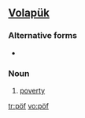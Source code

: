 ==[[Volapük]]==

===Alternative forms===
*{{l|vo|poyf}}

===Noun===
{{infl|vo|noun}}
 
# [[poverty]]

[[tr:pöf]]
[[vo:pöf]]